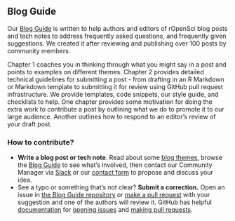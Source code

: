 ## Blog Guide {#blogguide}

Our [Blog Guide](https://blogguide.ropensci.org/) is written to help authors and editors of rOpenSci blog posts and tech notes to address frequently asked questions, and frequently given suggestions. 
We created it after reviewing and publishing over 100 posts by community members.

Chapter 1 coaches you in thinking through what you might say in a post and points to examples on different themes. 
Chapter 2 provides detailed technical guidelines for submitting a post - 
from drafting in an R Markdown or Markdown template to submitting it for review using GitHub pull request infrastructure. 
We provide templates, code snippets, our style guide, and checklists to help. 
One chapter provides some motivation for doing the extra work to contribute a post by outlining what we do to promote it to our large audience.
Another outlines how to respond to an editor’s review of your draft post.


### How to contribute? 

*   **Write a blog post or tech note**. 
    Read about some [blog themes](#blog), 
    browse the [Blog Guide](https://blogguide.ropensci.org/) to see what’s involved, 
    then contact our Community Manager via [Slack](#channels-slack) or our 
    [contact form](https://ropensci.org/contact/) to propose and discuss your idea.
*   See a typo or something that’s not clear? 
    **Submit a correction.** 
    Open an issue in [the Blog Guide repository](https://github.com/ropensci-org/blog-guidance) or
    [make a pull request](#channels-github) with your suggestion and one of the authors will review it.
    GitHub has helpful 
    [documentation](https://docs.github.com/en/github/collaborating-with-issues-and-pull-requests) for
    [opening issues](https://docs.github.com/en/github/managing-your-work-on-github/managing-your-work-with-issues) and 
    [making pull requests](https://docs.github.com/en/github/collaborating-with-issues-and-pull-requests/creating-a-pull-request-from-a-fork).
